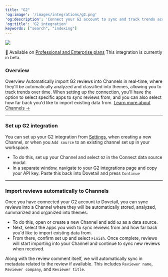 ```yaml
---
title: "G2"
'og:image': '/images/integrations/g2.png'
'og:description': 'Connect your G2 account to sync and track trends across app reviews in Channels.'
'og:title': 'G2 integration'
keywords: ["search", "indexing"]
---
```


![](/images/integrations/g2.png)

<Info>👤 Available on [Professional and Enterprise plans](https://dovetail.com/pricing/)</Info>
<Note>This integration is currently in beta.</Note>

### Overview
Overview
Automatically import G2 reviews into Channels in real-time, where they'll be automatically analyzed and classified into themes, allowing you to track trends over time.
When setting up the connection, you'll have the option to select specific apps to sync reviews from, and you can also select how far back you'd like to import existing data from.
[Learn more about Channels →](/help/channels/channels.mdx)

---

### Set up G2 integration
You can set up your G2 integration from [Settings](https://dovetail.com/settings/integrations), when creating a new Channel, or when you `Add source` to an existing channel set up in your workspace.
- To do this, set up your Channel and select `G2` in the Connect data source modal.
- In a separate window, navigate to your G2 integrations page and copy your API key. Paste this back into Dovetail and press `Continue`

---

### Import reviews automatically to Channels
Once you have connected your G2 account to Dovetail, you can sync reviews into a Channel where they will be automatically stored, analyzed, summarized and organized into themes.
- To do this, open or create a new Channel and add `G2` as a data source.
- Next, select the apps you wish to sync reviews from and how far back you'd like to import existing data from.
- From there, confirm set up and select `Finish`. Once complete, reviews will start importing into your Channel and continue to sync new reviews when received.

Along with the review comment itself, we will automatically sync in metadata related to the review if available. This  includes `Reviewer name`, `Reviewer company`, and `Reviewer title`.


